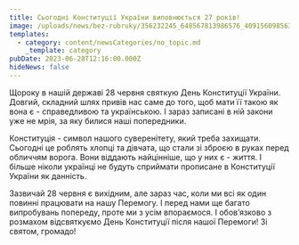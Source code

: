 ```yaml
---
title: Сьогодні Конституції України виповнюється 27 років!
image: /uploads/news/bez-rubruky/356232245_648567813986576_4091560985638505550_n.jpg
templates:
  - category: content/newsCategories/no_topic.md
    _template: category
pubDate: 2023-06-28T12:16:00.000Z
hideNews: false
---
```


Щороку в нашій державі 28 червня святкую День Конституції України. Довгий, складний шлях привів нас саме до того, щоб мати її такою як вона є - справедливою та українською. І зараз записані в ній закони уже не мрія, за яку билися наші попередники.

Конституція - символ нашого суверенітету, який треба захищати. Сьогодні це роблять хлопці та дівчата, що стали зі зброєю в руках перед обличчям ворога. Вони віддають найцінніше, що у них є - життя. І більше ніколи українці не будуть сприймати прописане в Конституції України як данність.

Зазвичай 28 червня є вихідним, але зараз час, коли ми всі як один повинні працювати на нашу Перемогу. І перед нами ще багато випробувань попереду, проте ми з усім впораємося. І обов’язково з розмахом відсвяткуємо День Конституції після нашої Перемоги! Зі святом, громадо!
